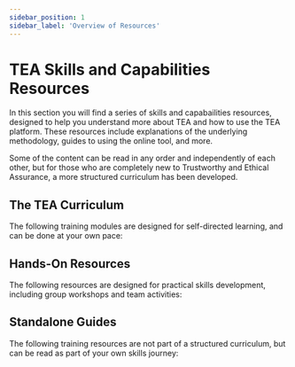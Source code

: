 ```yaml
---
sidebar_position: 1
sidebar_label: 'Overview of Resources'
---
```



# TEA Skills and Capabilities Resources

In this section you will find a series of skills and capabailities resources, designed to help you understand more about TEA and how to use the TEA platform.
These resources include explanations of the underlying methodology, guides to using the online tool, and more.

Some of the content can be read in any order and independently of each other, but for those who are completely new to Trustworthy and Ethical Assurance, a more structured curriculum has been developed.

## The TEA Curriculum

The following training modules are designed for self-directed learning, and can be done at your own pace:

<CardList>
    <CardComponent title='Assurance Trainee' description='This level introduces students to basic concepts and foundations for getting the most from the TEA platform.' url='./tea-trainee/' />
    <CardComponent title='Assurance Specialist' description='This level builds on the foundational resources introduced inthe previous modules and equips students with the knowledge and understanding required to contribute to the TEA community.' url='./tea-specialist/' />
    <CardComponent title='Assurance Expert' description='This level is for those who wish to hone their knowledge and understanding, such that they are able to establish best practices alongside other advanced members of the TEA community and wider assurance ecosystem.' url='./tea-expert/' />
</CardList>

## Hands-On Resources

The following resources are designed for practical skills development, including group workshops and team activities:

<CardList>
    <CardComponent title='Co-Developing an Assurance Case' description='This guide has been created to help new teams get up-to-speed quickly with the TEA platform, by building their first assurance case.' url='/documentation/codeveloping-an-assurance-case.pdf' />
</CardList>

## Standalone Guides

The following training resources are not part of a structured curriculum, but can be read as part of your own skills journey:

<CardList>
    <CardComponent title='Understanding the Assurance Ecosystem' description='An introduction to the broader AI assurance ecosystem' url='./standalone/assurance-ecosystem.md' />
    <CardComponent title='Standards and their role in assurance' description='An introduction to standards, the different types of standards and their role in assurance' url='./standalone/tea-trainee.md' />
</CardList>